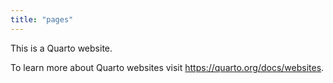 ```yaml
---
title: "pages"
---
```


This is a Quarto website.

To learn more about Quarto websites visit <https://quarto.org/docs/websites>.
